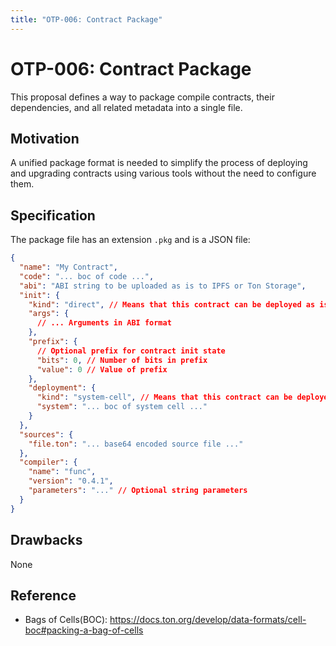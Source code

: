 ```yaml
---
title: "OTP-006: Contract Package"
---
```


# OTP-006: Contract Package

This proposal defines a way to package compile contracts, their dependencies, and all related metadata into a single file.

## Motivation

A unified package format is needed to simplify the process of deploying and upgrading contracts using various tools without the need to configure them.

## Specification

The package file has an extension `.pkg` and is a JSON file:

```json
{
  "name": "My Contract",
  "code": "... boc of code ...",
  "abi": "ABI string to be uploaded as is to IPFS or Ton Storage",
  "init": {
    "kind": "direct", // Means that this contract can be deployed as is
    "args": {
      // ... Arguments in ABI format
    },
    "prefix": {
      // Optional prefix for contract init state
      "bits": 0, // Number of bits in prefix
      "value": 0 // Value of prefix
    },
    "deployment": {
      "kind": "system-cell", // Means that this contract can be deployed as is
      "system": "... boc of system cell ..."
    }
  },
  "sources": {
    "file.ton": "... base64 encoded source file ..."
  },
  "compiler": {
    "name": "func",
    "version": "0.4.1",
    "parameters": "..." // Optional string parameters
  }
}
```

## Drawbacks

None

## Reference

- Bags of Cells(BOC): https://docs.ton.org/develop/data-formats/cell-boc#packing-a-bag-of-cells
